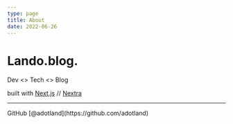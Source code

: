 ```yaml
---
type: page
title: About
date: 2022-06-26
---
```


# Lando.blog.

Dev &lt;&gt; Tech &lt;&gt; Blog

built with [Next.js](https://nextjs.org) // [Nextra](https://nextra.vercel.app/)

---

<div>
  GitHub [@adotland](https://github.com/adotland)
</div>
